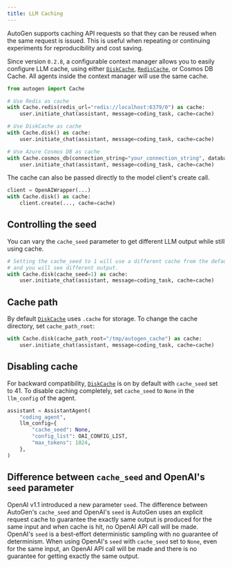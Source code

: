 ```yaml
---
title: LLM Caching
---
```


AutoGen supports caching API requests so that they can be reused when the same request is issued. This is useful when repeating or continuing experiments for reproducibility and cost saving.

Since version `0.2.8`, a configurable context manager allows you to easily
configure LLM cache, using either [`DiskCache`](/docs/api-reference/autogen/cache/disk_cache/DiskCache#diskcache), [`RedisCache`](/docs/api-reference/autogen/cache/redis_cache/RedisCache#rediscache), or Cosmos DB Cache. All agents inside the context manager will use the same cache.

```python
from autogen import Cache

# Use Redis as cache
with Cache.redis(redis_url="redis://localhost:6379/0") as cache:
    user.initiate_chat(assistant, message=coding_task, cache=cache)

# Use DiskCache as cache
with Cache.disk() as cache:
    user.initiate_chat(assistant, message=coding_task, cache=cache)

# Use Azure Cosmos DB as cache
with Cache.cosmos_db(connection_string="your_connection_string", database_id="your_database_id", container_id="your_container_id") as cache:
    user.initiate_chat(assistant, message=coding_task, cache=cache)

```

The cache can also be passed directly to the model client's create call.

```python
client = OpenAIWrapper(...)
with Cache.disk() as cache:
    client.create(..., cache=cache)
```

## Controlling the seed

You can vary the `cache_seed` parameter to get different LLM output while
still using cache.

```python
# Setting the cache_seed to 1 will use a different cache from the default one
# and you will see different output.
with Cache.disk(cache_seed=1) as cache:
    user.initiate_chat(assistant, message=coding_task, cache=cache)
```

## Cache path

By default [`DiskCache`](/docs/api-reference/autogen/cache/disk_cache/DiskCache#diskcache) uses `.cache` for storage. To change the cache directory,
set `cache_path_root`:

```python
with Cache.disk(cache_path_root="/tmp/autogen_cache") as cache:
    user.initiate_chat(assistant, message=coding_task, cache=cache)
```

## Disabling cache

For backward compatibility, [`DiskCache`](/docs/api-reference/autogen/cache/disk_cache/DiskCache#diskcache) is on by default with `cache_seed` set to 41.
To disable caching completely, set `cache_seed` to `None` in the `llm_config` of the agent.

```python
assistant = AssistantAgent(
    "coding_agent",
    llm_config={
        "cache_seed": None,
        "config_list": OAI_CONFIG_LIST,
        "max_tokens": 1024,
    },
)
```

## Difference between `cache_seed` and OpenAI's `seed` parameter

OpenAI v1.1 introduced a new parameter `seed`. The difference between AutoGen's `cache_seed` and OpenAI's `seed` is AutoGen uses an explicit request cache to guarantee the exactly same output is produced for the same input and when cache is hit, no OpenAI API call will be made. OpenAI's `seed` is a best-effort deterministic sampling with no guarantee of determinism. When using OpenAI's `seed` with `cache_seed` set to `None`, even for the same input, an OpenAI API call will be made and there is no guarantee for getting exactly the same output.
